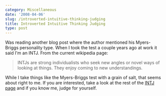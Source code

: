 ```yaml
---
category: Miscellaneous
date: '2008-04-06'
slug: /introverted-intuitive-thinking-judging
title: Introverted Intuitive Thinking Judging
type: post
---
```



Was reading another blog post where the author mentioned his
Myers-Briggs personality type. When I took the test a couple years
ago at work it said I'm an INTJ. From the current wikipedia page:
> INTJs are strong individualists who seek new angles or novel ways
> of looking at things. They enjoy coming to new understandings.

While I take things like the Myers-Briggs test with a grain of
salt, that seems about right to me. If you are interested, take a
look at the rest of the
[INTJ page](http://en.wikipedia.org/wiki/INTJ) and if you know me,
judge for yourself.